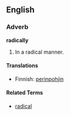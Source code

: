 ==English==

===Adverb===
'''radically'''
#In a radical manner.

====Translations====

*Finnish: [[perinpohjin]]

====Related Terms====
*[[radical]]